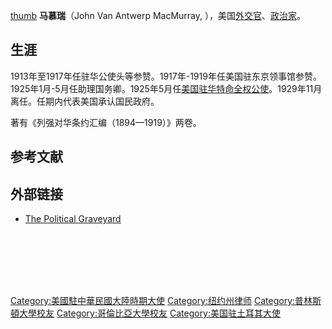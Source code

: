 [[image:John_Van_Antwerp_MacMurray.jpg|thumb]]
'''马慕瑞'''（John Van Antwerp MacMurray, {{bd|1881年|10月6日|1960年|}}），美国[[外交官|外交官]]、[[政治家|政治家]]。

== 生涯 ==
1913年至1917年任驻华公使头等参赞。1917年-1919年任美国驻东京领事馆参赞。1925年1月-5月任助理国务卿。1925年5月任[[美国驻华大使列表|美国驻华特命全权公使]]。1929年11月离任。任期内代表美国承认国民政府。

著有《列强对华条约汇编（1894—1919）》两卷。

<!--1881年10月6日、マクマリーは[[ニューヨーク州|ニューヨーク州]][[スケネクタディ_(ニューヨーク州)|スケネクタディ]]において、ジュニアス・ウィルソン・マクマリー (Junius Wilson MacMurray) とヘンリエッタ・ウィスウォール・ヴァン・アントワープ (Henrietta Wiswall Van Antwerp) の第4子として誕生した<ref>[http://politicalgraveyard.com/bio/maclafferty-madar.html#RJM0Y4NRL The Political Graveyard]</ref><ref>[http://worldconnect.rootsweb.com/cgi-bin/igm.cgi?op=GET&db=:1654677&id=I74399312 RootsWeb.com]</ref>。

[[image:John_Van_A._MacMurray,_Asst._Sec._of_State.jpg|thumb]]
マクマリーは[[アメリカ合衆国国務省|国務省]]の外交部に入り、1917年11月10日に[[日本|日本]]の[[東京|東京]]領事館で参事官となった<ref>[http://tokyo.usembassy.gov/j/amb/tambj-list.html#DCMs U.S. Embassy of Japan - U.S. Ambassadors to Japan]</ref>。マクマリーは1921年8月まで参事官を務めた。1924年11月18日、マクマリーは[[カルビン・クーリッジ|カルビン・クーリッジ]][[アメリカ合衆国大統領|大統領]]から[[アメリカ合衆国国務次官補|国務次官補]]に任命され、翌11月19日に着任した<ref>[http://www.state.gov/www/about_state/history/officers/asec2444.html U.S. Department of State - Assistant Secretary of State]</ref>。マクマリーは上院休会中の任命であったため、1925年1月3日にあらためて上院の承認を受けた。マクマリーは1925年5月19日まで国務次官補を務めた。

1925年4月9日、マクマリーは駐中国公使に任命された<ref>[http://www.state.gov/r/pa/ho/po/com/10454.htm U.S. Department of State - Chiefs of Mission: China]</ref>。マクマリーは1925年7月15日に着任したが、上院休会中の任命であったため、1925年12月17日にあらためて上院の承認を受けた。マクマリーは1929年11月22日に退任した。

1933年8月28日、マクマリーは駐エストニア公使、駐ラトビア公使、および駐リトアニア公使に任命された。信任状の奉呈は[[ラトビア|ラトビア]]で1933年12月13日に<ref>[http://www.state.gov/r/pa/ho/po/com/10903.htm U.S. Department of State - Chiefs of Mission: Latvia]</ref>、[[リトアニア|リトアニア]]で1933年12月20日に<ref>[http://www.state.gov/r/pa/ho/po/com/10909.htm U.S. Department of State - Chiefs of Mission: Lithuania]</ref>、[[エストニア|エストニア]]で1934年1月4日に<ref>[http://www.state.gov/r/pa/ho/po/com/10508.htm U.S. Department of State - Chiefs of Mission: Estonia]</ref>行われた。マクマリーはラトビアの[[リガ|リガ]]に居住した。マクマリーは上院休会中の任命であったため、1934年1月15日にあらためて上院の承認を受けた。マクマリーは1936年2月12日に駐エストニア公使、駐ラトビア公使を退任し、翌3月13日に駐リトアニア公使を退任した。

1936年1月24日、マクマリーは駐トルコ大使に任命された<ref>[http://www.state.gov/r/pa/ho/po/com/11324.htm U.S. Department of State - Chiefs of Mission: Turkey]</ref>。マクマリーは1936年3月16日に着任し、1941年11月28日まで駐トルコ大使を務めた。

マクマリーは1960年に死去した。
 -->

== 参考文献 ==
{{reflist}}

== 外部链接 ==
{{Commonscat|John Van Antwerp MacMurray}}
* [http://politicalgraveyard.com/bio/maclafferty-madar.html#RJM0Y4NRL The Political Graveyard]{{en icon}}

{{Start box}}
  {{S-off}}
  {{Succession box
    | title  = [[美国驻华大使列表|美国驻中華民国特命全権公使]]
    | years  = 1925年7月11日 - 1929年11月22日
    | before = [[舒尔曼|舒尔曼]]
    | after  = [[纳尔逊·詹森|纳尔逊·詹森]]
  }}
  {{Succession box
    | title  = 美国驻[[拉脱维亚|拉脱维亚]]特命全権公使
    | years  = 1933年12月13日 - 1936年2月12日
    | before = [[ロバート・スキナー|ロバート・スキナー]]
    | after  = [[アーサー・ブリス・レイン|アーサー・ブリス・レイン]]
  }}
  {{Succession box
    | title  = 美国驻[[立陶宛|立陶宛]]特命全権公使
    | years  = 1933年12月20日 - 1936年2月13日
    | before = [[ロバート・スキナー|ロバート・スキナー]]
    | after  = [[アーサー・ブリス・レイン|アーサー・ブリス・レイン]]
  }}
  {{Succession box
    | title  = 美国驻[[爱沙尼亚|爱沙尼亚]]特命全権公使 
    | years  = 1934年1月4日 - 1936年2月12日
    | before = [[ロバート・スキナー|ロバート・スキナー]]
    | after  = [[アーサー・ブリス・レイン|アーサー・ブリス・レイン]]
  }}
  {{Succession box
    | title  = 美国驻[[土耳其|土耳其]]特命全権公使
    | years  = 1936年3月16日 - 1941年11月28日
    | before = [[ロバート・スキナー|ロバート・スキナー]]
    | after  = [[ローレンス・アドルフ・スタインハート|ローレンス・アドルフ・スタインハート]]
  }}
{{End box}}
{{DEFAULTSORT:MacMurray}}
[[Category:美國駐中華民國大陸時期大使|Category:美國駐中華民國大陸時期大使]]
[[Category:纽约州律师|Category:纽约州律师]]
[[Category:普林斯頓大學校友|Category:普林斯頓大學校友]]
[[Category:哥倫比亞大學校友|Category:哥倫比亞大學校友]]
[[Category:美国驻土耳其大使|Category:美国驻土耳其大使]]